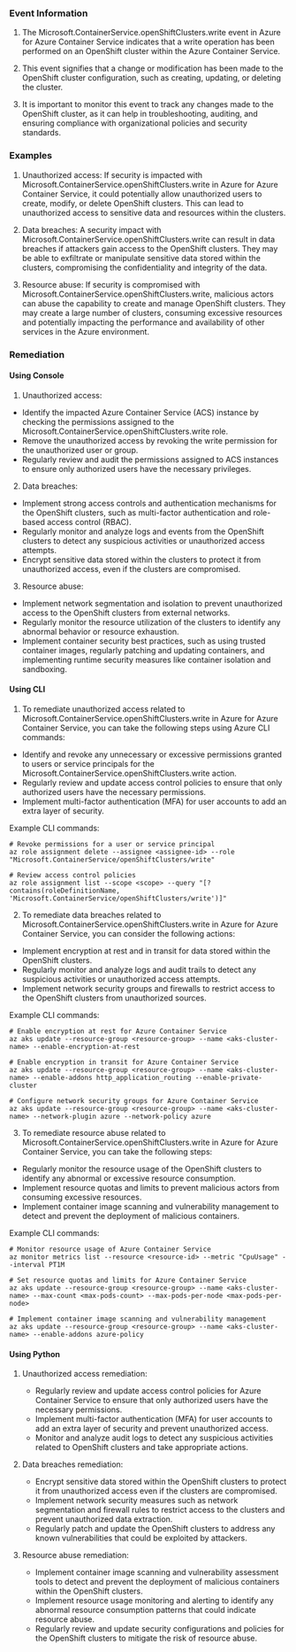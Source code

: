 
### Event Information

1. The Microsoft.ContainerService.openShiftClusters.write event in Azure for Azure Container Service indicates that a write operation has been performed on an OpenShift cluster within the Azure Container Service.

2. This event signifies that a change or modification has been made to the OpenShift cluster configuration, such as creating, updating, or deleting the cluster.

3. It is important to monitor this event to track any changes made to the OpenShift cluster, as it can help in troubleshooting, auditing, and ensuring compliance with organizational policies and security standards.


### Examples

1. Unauthorized access: If security is impacted with Microsoft.ContainerService.openShiftClusters.write in Azure for Azure Container Service, it could potentially allow unauthorized users to create, modify, or delete OpenShift clusters. This can lead to unauthorized access to sensitive data and resources within the clusters.

2. Data breaches: A security impact with Microsoft.ContainerService.openShiftClusters.write can result in data breaches if attackers gain access to the OpenShift clusters. They may be able to exfiltrate or manipulate sensitive data stored within the clusters, compromising the confidentiality and integrity of the data.

3. Resource abuse: If security is compromised with Microsoft.ContainerService.openShiftClusters.write, malicious actors can abuse the capability to create and manage OpenShift clusters. They may create a large number of clusters, consuming excessive resources and potentially impacting the performance and availability of other services in the Azure environment.

### Remediation

#### Using Console

1. Unauthorized access:
- Identify the impacted Azure Container Service (ACS) instance by checking the permissions assigned to the Microsoft.ContainerService.openShiftClusters.write role.
- Remove the unauthorized access by revoking the write permission for the unauthorized user or group.
- Regularly review and audit the permissions assigned to ACS instances to ensure only authorized users have the necessary privileges.

2. Data breaches:
- Implement strong access controls and authentication mechanisms for the OpenShift clusters, such as multi-factor authentication and role-based access control (RBAC).
- Regularly monitor and analyze logs and events from the OpenShift clusters to detect any suspicious activities or unauthorized access attempts.
- Encrypt sensitive data stored within the clusters to protect it from unauthorized access, even if the clusters are compromised.

3. Resource abuse:
- Implement network segmentation and isolation to prevent unauthorized access to the OpenShift clusters from external networks.
- Regularly monitor the resource utilization of the clusters to identify any abnormal behavior or resource exhaustion.
- Implement container security best practices, such as using trusted container images, regularly patching and updating containers, and implementing runtime security measures like container isolation and sandboxing.

#### Using CLI

1. To remediate unauthorized access related to Microsoft.ContainerService.openShiftClusters.write in Azure for Azure Container Service, you can take the following steps using Azure CLI commands:

- Identify and revoke any unnecessary or excessive permissions granted to users or service principals for the Microsoft.ContainerService.openShiftClusters.write action.
- Regularly review and update access control policies to ensure that only authorized users have the necessary permissions.
- Implement multi-factor authentication (MFA) for user accounts to add an extra layer of security.

Example CLI commands:
```
# Revoke permissions for a user or service principal
az role assignment delete --assignee <assignee-id> --role "Microsoft.ContainerService/openShiftClusters/write"

# Review access control policies
az role assignment list --scope <scope> --query "[?contains(roleDefinitionName, 'Microsoft.ContainerService/openShiftClusters/write')]"
```

2. To remediate data breaches related to Microsoft.ContainerService.openShiftClusters.write in Azure for Azure Container Service, you can consider the following actions:

- Implement encryption at rest and in transit for data stored within the OpenShift clusters.
- Regularly monitor and analyze logs and audit trails to detect any suspicious activities or unauthorized access attempts.
- Implement network security groups and firewalls to restrict access to the OpenShift clusters from unauthorized sources.

Example CLI commands:
```
# Enable encryption at rest for Azure Container Service
az aks update --resource-group <resource-group> --name <aks-cluster-name> --enable-encryption-at-rest

# Enable encryption in transit for Azure Container Service
az aks update --resource-group <resource-group> --name <aks-cluster-name> --enable-addons http_application_routing --enable-private-cluster

# Configure network security groups for Azure Container Service
az aks update --resource-group <resource-group> --name <aks-cluster-name> --network-plugin azure --network-policy azure
```

3. To remediate resource abuse related to Microsoft.ContainerService.openShiftClusters.write in Azure for Azure Container Service, you can take the following steps:

- Regularly monitor the resource usage of the OpenShift clusters to identify any abnormal or excessive resource consumption.
- Implement resource quotas and limits to prevent malicious actors from consuming excessive resources.
- Implement container image scanning and vulnerability management to detect and prevent the deployment of malicious containers.

Example CLI commands:
```
# Monitor resource usage of Azure Container Service
az monitor metrics list --resource <resource-id> --metric "CpuUsage" --interval PT1M

# Set resource quotas and limits for Azure Container Service
az aks update --resource-group <resource-group> --name <aks-cluster-name> --max-count <max-pods-count> --max-pods-per-node <max-pods-per-node>

# Implement container image scanning and vulnerability management
az aks update --resource-group <resource-group> --name <aks-cluster-name> --enable-addons azure-policy
```

#### Using Python

1. Unauthorized access remediation:
   - Regularly review and update access control policies for Azure Container Service to ensure that only authorized users have the necessary permissions.
   - Implement multi-factor authentication (MFA) for user accounts to add an extra layer of security and prevent unauthorized access.
   - Monitor and analyze audit logs to detect any suspicious activities related to OpenShift clusters and take appropriate actions.

2. Data breaches remediation:
   - Encrypt sensitive data stored within the OpenShift clusters to protect it from unauthorized access even if the clusters are compromised.
   - Implement network security measures such as network segmentation and firewall rules to restrict access to the clusters and prevent unauthorized data extraction.
   - Regularly patch and update the OpenShift clusters to address any known vulnerabilities that could be exploited by attackers.

3. Resource abuse remediation:
   - Implement container image scanning and vulnerability assessment tools to detect and prevent the deployment of malicious containers within the OpenShift clusters.
   - Implement resource usage monitoring and alerting to identify any abnormal resource consumption patterns that could indicate resource abuse.
   - Regularly review and update security configurations and policies for the OpenShift clusters to mitigate the risk of resource abuse.

